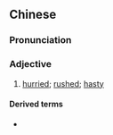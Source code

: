 ==Chinese==
{{zh-forms}}

===Pronunciation===
{{zh-pron
|c=kam4 ceng1
|cat=a
}}

===Adjective===
{{zh-adj}}

# {{lb|zh|Cantonese}} [[hurried]]; [[rushed]]; [[hasty]]

====Derived terms====
* {{zh-l|擒擒青}}
